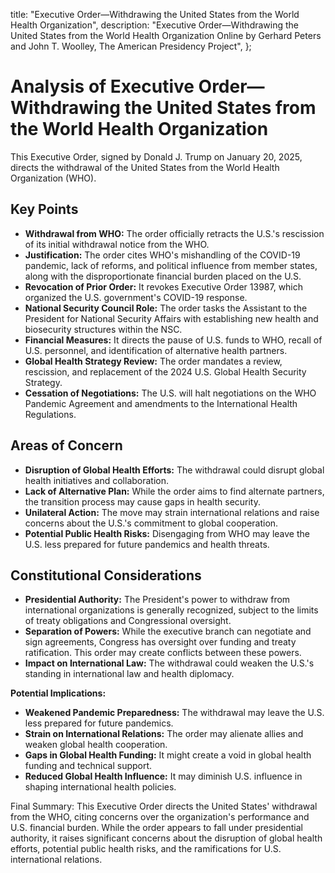   title:
    "Executive Order—Withdrawing the United States from the World Health Organization",
  description:
    "Executive Order—Withdrawing the United States from the World Health Organization Online by Gerhard Peters and John T. Woolley, The American Presidency Project",
};

# Analysis of Executive Order—Withdrawing the United States from the World Health Organization

This Executive Order, signed by Donald J. Trump on January 20, 2025, directs the withdrawal of the United States from the World Health Organization (WHO).

## Key Points

- **Withdrawal from WHO:** The order officially retracts the U.S.'s rescission of its initial withdrawal notice from the WHO.
- **Justification:** The order cites WHO's mishandling of the COVID-19 pandemic, lack of reforms, and political influence from member states, along with the disproportionate financial burden placed on the U.S.
- **Revocation of Prior Order:** It revokes Executive Order 13987, which organized the U.S. government's COVID-19 response.
- **National Security Council Role:** The order tasks the Assistant to the President for National Security Affairs with establishing new health and biosecurity structures within the NSC.
- **Financial Measures:** It directs the pause of U.S. funds to WHO, recall of U.S. personnel, and identification of alternative health partners.
- **Global Health Strategy Review:** The order mandates a review, rescission, and replacement of the 2024 U.S. Global Health Security Strategy.
- **Cessation of Negotiations:** The U.S. will halt negotiations on the WHO Pandemic Agreement and amendments to the International Health Regulations.

## Areas of Concern

- **Disruption of Global Health Efforts:** The withdrawal could disrupt global health initiatives and collaboration.
- **Lack of Alternative Plan:** While the order aims to find alternate partners, the transition process may cause gaps in health security.
- **Unilateral Action:** The move may strain international relations and raise concerns about the U.S.'s commitment to global cooperation.
- **Potential Public Health Risks:** Disengaging from WHO may leave the U.S. less prepared for future pandemics and health threats.

## Constitutional Considerations

- **Presidential Authority:** The President's power to withdraw from international organizations is generally recognized, subject to the limits of treaty obligations and Congressional oversight.
- **Separation of Powers:** While the executive branch can negotiate and sign agreements, Congress has oversight over funding and treaty ratification. This order may create conflicts between these powers.
- **Impact on International Law:** The withdrawal could weaken the U.S.'s standing in international law and health diplomacy.

**Potential Implications:**

- **Weakened Pandemic Preparedness:** The withdrawal may leave the U.S. less prepared for future pandemics.
- **Strain on International Relations:** The order may alienate allies and weaken global health cooperation.
- **Gaps in Global Health Funding:** It might create a void in global health funding and technical support.
- **Reduced Global Health Influence:** It may diminish U.S. influence in shaping international health policies.

Final Summary: This Executive Order directs the United States' withdrawal from the WHO, citing concerns over the organization's performance and U.S. financial burden. While the order appears to fall under presidential authority, it raises significant concerns about the disruption of global health efforts, potential public health risks, and the ramifications for U.S. international relations.
